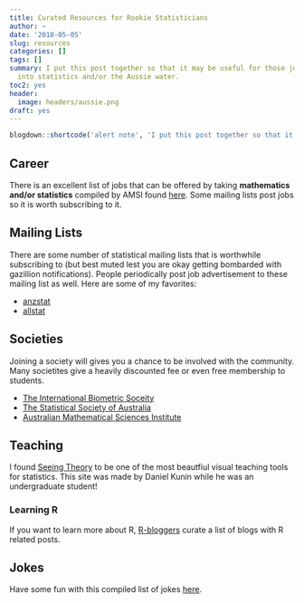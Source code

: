 ```yaml
---
title: Curated Resources for Rookie Statisticians
author: ~
date: '2018-05-05'
slug: resources
categories: []
tags: []
summary: I put this post together so that it may be useful for those just dipping
  into statistics and/or the Aussie water.
toc2: yes
header:
  image: headers/aussie.png
draft: yes
---
```



```r
blogdown::shortcode('alert note', 'I put this post together so that it may be useful for those just dipping into statistics and/or the Aussie water.')
```

## Career
There is an excellent list of jobs that can be offered by taking **mathematics and/or statistics** compiled by AMSI found [here](http://mathsadds.amsi.org.au/). Some mailing lists post jobs so it is worth subscribing to it.

## Mailing Lists
There are some number of statistical mailing lists that is worthwhile subscribing to (but best muted lest you are okay getting bombarded with gazillion notifications). People periodically post job advertisement to these mailing list as well. Here are some of my favorites:

* [anzstat](http://www.maths.uq.edu.au/research/research_centres/anzstat/)
* [allstat](https://www.jiscmail.ac.uk/cgi-bin/webadmin?A0=ALLSTAT)

## Societies
Joining a society will gives you a chance to be involved with the community. Many societites give a heavily discounted fee or even free membership to students.

* [The International Biometric Soceity](http://biometricsociety.org.au/)
* [The Statistical Society of Australia](http://www.statsoc.org.au/)
* [Australian Mathematical Sciences Institute](http://amsi.org.au/)

## Teaching

I found [Seeing Theory](https://students.brown.edu/seeing-theory/#firstPage) to be one of the most beautfiul visual teaching tools for statistics. This site was made by Daniel Kunin while he was an undergraduate student!

### Learning R

If you want to learn more about R, [R-bloggers](https://www.r-bloggers.com) curate a list of blogs with R related posts.

## Jokes

Have some fun with this compiled list of jokes [here](../jokes.html).

